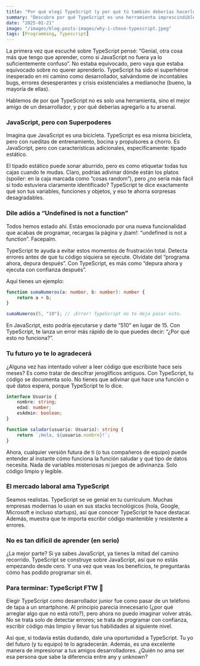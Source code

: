 ```yaml
---
title: "Por qué elegí TypeScript (y por qué tú también deberías hacerlo)"
summary: "Descubre por qué TypeScript es una herramienta imprescindible para desarrolladores."
date: "2025-01-21"
image: "/images/blog-posts-images/why-i-chose-typescript.jpeg"
tags: [Programming, Typescript]
---
```


La primera vez que escuché sobre TypeScript pensé: “Genial, otra cosa más que tengo que aprender, como si JavaScript no fuera ya lo suficientemente confuso”. No estaba equivocado, pero vaya que estaba equivocado sobre no querer aprenderlo. TypeScript ha sido el superhéroe inesperado en mi camino como desarrollador, salvándome de incontables bugs, errores desesperantes y crisis existenciales a medianoche (bueno, la mayoría de ellas).

Hablemos de por qué TypeScript no es solo una herramienta, sino el mejor amigo de un desarrollador, y por qué deberías agregarlo a tu arsenal.

### JavaScript, pero con Superpoderes

Imagina que JavaScript es una bicicleta. TypeScript es esa misma bicicleta, pero con rueditas de entrenamiento, bocina y propulsores a chorro. Es JavaScript, pero con características adicionales, específicamente: tipado estático.

El tipado estático puede sonar aburrido, pero es como etiquetar todas tus cajas cuando te mudas. Claro, podrías adivinar dónde están los platos (spoiler: en la caja marcada como “cosas random”), pero ¿no sería más fácil si todo estuviera claramente identificado? TypeScript te dice exactamente qué son tus variables, funciones y objetos, y eso te ahorra sorpresas desagradables.

### Dile adiós a “Undefined is not a function”

Todos hemos estado ahí. Estás emocionado por una nueva funcionalidad que acabas de programar, recargas la página y ¡bam!: “undefined is not a function”. Facepalm.

TypeScript te ayuda a evitar estos momentos de frustración total. Detecta errores antes de que tu código siquiera se ejecute. Olvídate del “programa ahora, depura después”. Con TypeScript, es más como “depura ahora y ejecuta con confianza después”.

Aquí tienes un ejemplo:

```typescript
function sumaNumeros(a: number, b: number): number {
	return a + b;
}

sumaNumeros(5, "10"); // ¡Error! TypeScript no te deja pasar esto.
```

En JavaScript, esto podría ejecutarse y darte “510” en lugar de 15. Con TypeScript, te lanza un error más rápido de lo que puedes decir: “¿Por qué esto no funciona?”.

### Tu futuro yo te lo agradecerá

¿Alguna vez has intentado volver a leer código que escribiste hace seis meses? Es como tratar de descifrar jeroglíficos antiguos. Con TypeScript, tu código se documenta solo. No tienes que adivinar qué hace una función o qué datos espera, porque TypeScript te lo dice.

```typescript
interface Usuario {
	nombre: string;
	edad: number;
	esAdmin: boolean;
}

function saludar(usuario: Usuario): string {
	return `¡Hola, ${usuario.nombre}!`;
}
```

Ahora, cualquier versión futura de ti (o tus compañeros de equipo) puede entender al instante cómo funciona la función saludar y qué tipo de datos necesita. Nada de variables misteriosas ni juegos de adivinanza. Solo código limpio y legible.

### El mercado laboral ama TypeScript

Seamos realistas. TypeScript se ve genial en tu currículum. Muchas empresas modernas lo usan en sus stacks tecnológicos (hola, Google, Microsoft e incluso startups), así que conocer TypeScript te hace destacar. Además, muestra que te importa escribir código mantenible y resistente a errores.

### No es tan difícil de aprender (en serio)

¿La mejor parte? Si ya sabes JavaScript, ya tienes la mitad del camino recorrido. TypeScript se construye sobre JavaScript, así que no estás empezando desde cero. Y una vez que veas los beneficios, te preguntarás cómo has podido programar sin él.

### Para terminar: TypeScript FTW 🚀

Elegir TypeScript como desarrollador junior fue como pasar de un teléfono de tapa a un smartphone. Al principio parecía innecesario (¿por qué arreglar algo que no está roto?), pero ahora no puedo imaginar volver atrás. No se trata solo de detectar errores; se trata de programar con confianza, escribir código más limpio y llevar tus habilidades al siguiente nivel.

Así que, si todavía estás dudando, dale una oportunidad a TypeScript. Tu yo del futuro (y tu equipo) te lo agradecerán. Además, es una excelente manera de impresionar a tus amigos desarrolladores. ¿Quién no ama ser esa persona que sabe la diferencia entre any y unknown?
